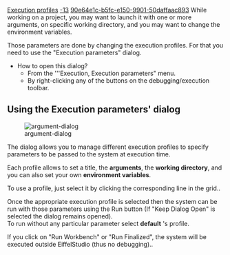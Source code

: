 [[Property:title|Execution profiles]]
[[Property:weight|-13]]
[[Property:uuid|90e64e1c-b5fc-e150-9901-50daffaac893]]
While working on a project, you may want to launch it with one or more arguments, on specific working directory, and you may want to change the environment variables.

Those parameters are done by changing the execution profiles. For that you need to use the "Execution parameters" dialog.

*How to open this dialog?
** From the '''Execution, Execution parameters" menu.
** By right-clicking any of the buttons on the debugging/execution toolbar.

==Using the Execution parameters' dialog==

[[Image:argument-dialog]]  


The dialog allows you to manage different execution profiles to specify parameters to be passed to the system at execution time. 

Each profile allows to set a title, the '''arguments''', the '''working directory''', and you can also set your own '''environment variables'''.

To use a profile, just select it by clicking the corresponding line in the grid..

Once the appropriate execution profile is selected then the system can be run with those parameters using the Run button (If "Keep Dialog Open" is selected the dialog remains opened).<br/>
To run without any particular parameter select '''default''' 's profile.

If you click on "Run Workbench" or "Run Finalized", the system will be executed outside EiffelStudio (thus no debugging)..

{{tip|You can unset an environment variable FOO by adding the "&-FOO" to the environment variables, by prefixing with "&-", this marks the variable "FOO" to be removed. If you use "&-*", all variables will be removed (except the one you can still add after this "&-*"). }}




